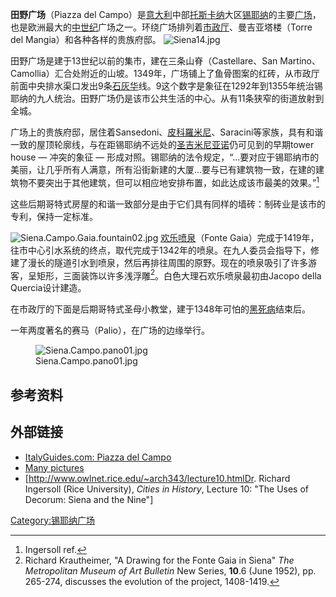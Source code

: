'''田野广场'''（Piazza del Campo）是[[意大利|意大利]]中部[[托斯卡纳|托斯卡纳]]大区[[锡耶纳|锡耶纳]]的主要[[广场|广场]]，也是欧洲最大的[[中世纪|中世纪]]广场之一。环绕广场排列着[[锡耶纳市政厅|市政厅]]、曼吉亚塔楼（Torre del Mangia）和各种各样的贵族府邸。
[[File:Siena14.jpg|thumb]]

田野广场是建于13世纪以前的集市，建在三条山脊（Castellare、San Martino、Camollia）汇合处附近的山坡。1349年，广场铺上了鱼骨图案的红砖，从市政厅前面中央排水渠口发出9条[[石灰华|石灰华]]线。9这个数字是象征在1292年到1355年统治锡耶纳的九人统治。田野广场仍是该市公共生活的中心。从有11条狭窄的街道放射到全城。

广场上的贵族府邸，居住着Sansedoni、[[皮科羅米尼家族|皮科羅米尼]]、Saracini等家族，具有和谐一致的屋顶轮廓线，与在距锡耶纳不远处的[[圣吉米尼亚诺|圣吉米尼亚诺]]仍可见到的早期tower house — 冲突的象征 — 形成对照。锡耶纳的法令规定，“...要对应于锡耶纳市的美丽，让几乎所有人满意，所有沿街新建的大厦...要与已有建筑物一致，在建的建筑物不要突出于其他建筑，但可以相应地安排布置，如此达成该市最美的效果。”<ref>Ingersoll ref.</ref>

这些后期哥特式房屋的和谐一致部分是由于它们具有同样的墙砖：制砖业是该市的专利，保持一定标准。

[[File:Siena.Campo.Gaia.fountain02.jpg|thumb]]
[[欢乐喷泉|欢乐喷泉]]（Fonte Gaia）完成于1419年，往市中心引水系统的终点，取代完成于1342年的喷泉。在九人委员会指导下，修建了漫长的隧道引水到喷泉，然后再排往周围的原野。现在的喷泉吸引了许多游客，呈矩形，三面装饰以许多浅浮雕<ref>Richard Krautheimer, "A Drawing for the Fonte Gaia in Siena" ''The Metropolitan Museum of Art Bulletin'' New Series, '''10'''.6 (June 1952), pp. 265-274, discusses the evolution of the project, 1408-1419.</ref>。白色大理石欢乐喷泉最初由Jacopo della Quercia设计建造。

在市政厅的下面是后期哥特式圣母小教堂，建于1348年可怕的[[黑死病|黑死病]]结束后。

一年两度著名的赛马（Palio），在广场的边缘举行。

[[File:Siena.Campo.pano01.jpg|thumb]]

==参考资料==
{{reflist}}

== 外部链接==

*[http://www.italyguides.it/us/siena_italy/piazza_del_campo/piazza_del_campo.htm ItalyGuides.com: Piazza del Campo] {{Wayback|url=http://www.italyguides.it/us/siena_italy/piazza_del_campo/piazza_del_campo.htm |date=20090207022646 }}
*[https://web.archive.org/web/20070310222039/http://www.pps.org/imagedb/search-advanced-2?search_words=Piazza+del+Campo&Submit=Search+Images Many pictures]
*[http://www.owlnet.rice.edu/~arch343/lecture10.htmlDr. Richard Ingersoll (Rice University), ''Cities in History'', Lecture 10: "The Uses of Decorum: Siena and the Nine"]{{dead link|date=2018年1月 |bot=InternetArchiveBot |fix-attempted=yes }}
{{Commons|Piazza del Campo (Siena)}}

{{coord|43|19|06|N|11|19|53|E|region:IT_type:landmark_source:dewiki|display=title}}
{{Landmarks of Tuscany}}

[[Category:锡耶纳广场|Category:锡耶纳广场]]